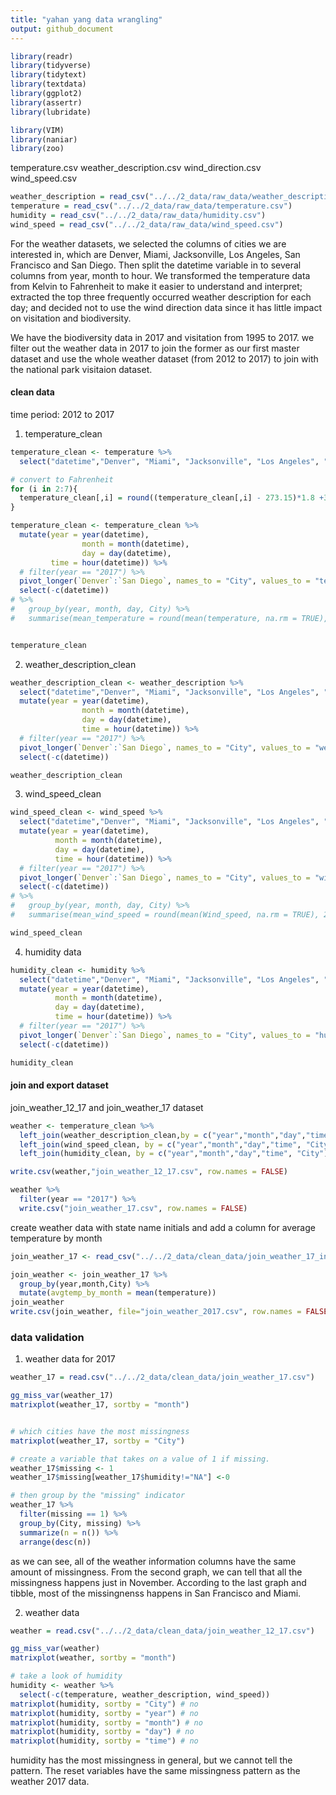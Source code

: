 ```yaml
---
title: "yahan yang data wrangling"
output: github_document
---
```


```r
library(readr)
library(tidyverse)
library(tidytext)
library(textdata)
library(ggplot2)
library(assertr)
library(lubridate)

library(VIM)
library(naniar)
library(zoo)
```

temperature.csv
weather_description.csv
wind_direction.csv
wind_speed.csv
```r
weather_description = read_csv("../../2_data/raw_data/weather_description.csv")
temperature = read_csv("../../2_data/raw_data/temperature.csv")
humidity = read_csv("../../2_data/raw_data/humidity.csv")
wind_speed = read_csv("../../2_data/raw_data/wind_speed.csv")
```

For the weather datasets, we selected the columns of cities we are interested in, which are Denver, Miami, Jacksonville, Los Angeles, San Francisco and San Diego. Then split the datetime variable in to several columns from year, month to hour. We transformed the temperature data from Kelvin to Fahrenheit to make it easier to understand and interpret; extracted the top three frequently occurred weather description for each day; and decided not to use the wind direction data since it has little impact on visitation and biodiversity.

We have the biodiversity data in 2017 and visitation from 1995 to 2017. we filter out the weather data in 2017 to join the former as our first master dataset and use the whole weather dataset (from 2012 to 2017) to join with the national park visitaion dataset. 



#### clean data
time period: 2012 to 2017

1. temperature_clean
```r
temperature_clean <- temperature %>%
  select("datetime","Denver", "Miami", "Jacksonville", "Los Angeles", "San Francisco", "San Diego" )

# convert to Fahrenheit
for (i in 2:7){
  temperature_clean[,i] = round((temperature_clean[,i] - 273.15)*1.8 +32, 2)
}

temperature_clean <- temperature_clean %>%
  mutate(year = year(datetime),
                month = month(datetime),
                day = day(datetime),
         time = hour(datetime)) %>%
  # filter(year == "2017") %>%
  pivot_longer(`Denver`:`San Diego`, names_to = "City", values_to = "temperature") %>%
  select(-c(datetime))
# %>%
#   group_by(year, month, day, City) %>%
#   summarise(mean_temperature = round(mean(temperature, na.rm = TRUE), 2))


temperature_clean
```
2. weather_description_clean
```r
weather_description_clean <- weather_description %>%
  select("datetime","Denver", "Miami", "Jacksonville", "Los Angeles", "San Francisco", "San Diego" ) %>%
  mutate(year = year(datetime),
                month = month(datetime),
                day = day(datetime),
                time = hour(datetime)) %>%
  # filter(year == "2017") %>%
  pivot_longer(`Denver`:`San Diego`, names_to = "City", values_to = "weather_description") %>%
  select(-c(datetime))

weather_description_clean
```
3. wind_speed_clean
```r
wind_speed_clean <- wind_speed %>%
  select("datetime","Denver", "Miami", "Jacksonville", "Los Angeles", "San Francisco", "San Diego" ) %>%
  mutate(year = year(datetime),
          month = month(datetime),
          day = day(datetime),
          time = hour(datetime)) %>%
  # filter(year == "2017") %>%
  pivot_longer(`Denver`:`San Diego`, names_to = "City", values_to = "wind_speed")  %>%
  select(-c(datetime))
# %>%
#   group_by(year, month, day, City) %>%
#   summarise(mean_wind_speed = round(mean(Wind_speed, na.rm = TRUE), 2))

wind_speed_clean
```

4. humidity data
```r
humidity_clean <- humidity %>%
  select("datetime","Denver", "Miami", "Jacksonville", "Los Angeles", "San Francisco", "San Diego" ) %>%
  mutate(year = year(datetime),
          month = month(datetime),
          day = day(datetime),
          time = hour(datetime)) %>%
  # filter(year == "2017") %>%
  pivot_longer(`Denver`:`San Diego`, names_to = "City", values_to = "humidity")  %>%
  select(-c(datetime))

humidity_clean
```
#### join and export dataset
join_weather_12_17 and join_weather_17 dataset
```r
weather <- temperature_clean %>%
  left_join(weather_description_clean,by = c("year","month","day","time", "City"))%>%
  left_join(wind_speed_clean, by = c("year","month","day","time", "City")) %>%
  left_join(humidity_clean, by = c("year","month","day","time", "City"))

write.csv(weather,"join_weather_12_17.csv", row.names = FALSE)

weather %>%
  filter(year == "2017") %>%
  write.csv("join_weather_17.csv", row.names = FALSE)
```

create weather data with state name initials and add a column for average temperature by month
```r
join_weather_17 <- read_csv("../../2_data/clean_data/join_weather_17_initial.csv")

join_weather <- join_weather_17 %>%
  group_by(year,month,City) %>%
  mutate(avgtemp_by_month = mean(temperature))
join_weather
write.csv(join_weather, file="join_weather_2017.csv", row.names = FALSE)
```


### data validation
1. weather data for 2017
```r
weather_17 = read.csv("../../2_data/clean_data/join_weather_17.csv")

gg_miss_var(weather_17)
matrixplot(weather_17, sortby = "month")


# which cities have the most missingness
matrixplot(weather_17, sortby = "City")

# create a variable that takes on a value of 1 if missing. 
weather_17$missing <- 1
weather_17$missing[weather_17$humidity!="NA"] <-0 

# then group by the "missing" indicator
weather_17 %>%
  filter(missing == 1) %>%
  group_by(City, missing) %>%
  summarize(n = n()) %>% 
  arrange(desc(n))

```

as we can see, all of the weather information columns have the same amount of missingness. From the second graph, we can tell that all the missingness happens just in November. According to the last graph and tibble, most of the missingnenss happens in San Francisco and Miami.


2. weather data 
```r
weather = read.csv("../../2_data/clean_data/join_weather_12_17.csv")

gg_miss_var(weather)
matrixplot(weather, sortby = "month")

# take a look of humidity
humidity <- weather %>% 
  select(-c(temperature, weather_description, wind_speed))
matrixplot(humidity, sortby = "City") # no
matrixplot(humidity, sortby = "year") # no
matrixplot(humidity, sortby = "month") # no
matrixplot(humidity, sortby = "day") # no
matrixplot(humidity, sortby = "time") # no


```
humidity has the most missingness in general, but we cannot tell the pattern. The reset variables have the same missingness pattern as the weather 2017 data.



